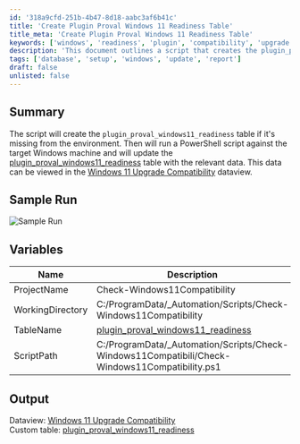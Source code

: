 ```yaml
---
id: '318a9cfd-251b-4b47-8d18-aabc3af6b41c'
title: 'Create Plugin Proval Windows 11 Readiness Table'
title_meta: 'Create Plugin Proval Windows 11 Readiness Table'
keywords: ['windows', 'readiness', 'plugin', 'compatibility', 'upgrade']
description: 'This document outlines a script that creates the plugin_proval_windows11_readiness table if it does not exist. It runs a PowerShell script on a target Windows machine to update this table with relevant data, which can be viewed in the Windows 11 Upgrade Compatibility dataview.'
tags: ['database', 'setup', 'windows', 'update', 'report']
draft: false
unlisted: false
---
```

## Summary

The script will create the `plugin_proval_windows11_readiness` table if it's missing from the environment. Then will run a PowerShell script against the target Windows machine and will update the [plugin_proval_windows11_readiness](https://proval.itglue.com/DOC-5078775-8355448) table with the relevant data. This data can be viewed in the [Windows 11 Upgrade Compatibility](https://proval.itglue.com/DOC-5078775-8355449) dataview.

## Sample Run

![Sample Run](../../../static/img/Windows---Check-Windows-11-Compatibility/image_1.png)

## Variables

| Name                | Description                                                                                      |
|---------------------|--------------------------------------------------------------------------------------------------|
| ProjectName         | Check-Windows11Compatibility                                                                     |
| WorkingDirectory     | C:/ProgramData/_Automation/Scripts/Check-Windows11Compatibility                                 |
| TableName           | [plugin_proval_windows11_readiness](https://proval.itglue.com/DOC-5078775-8355448)             |
| ScriptPath          | C:/ProgramData/_Automation/Scripts/Check-Windows11Compatibili/Check-Windows11Compatibility.ps1 |

## Output

Dataview: [Windows 11 Upgrade Compatibility](https://proval.itglue.com/DOC-5078775-8355449)  
Custom table: [plugin_proval_windows11_readiness](https://proval.itglue.com/DOC-5078775-8355448)












